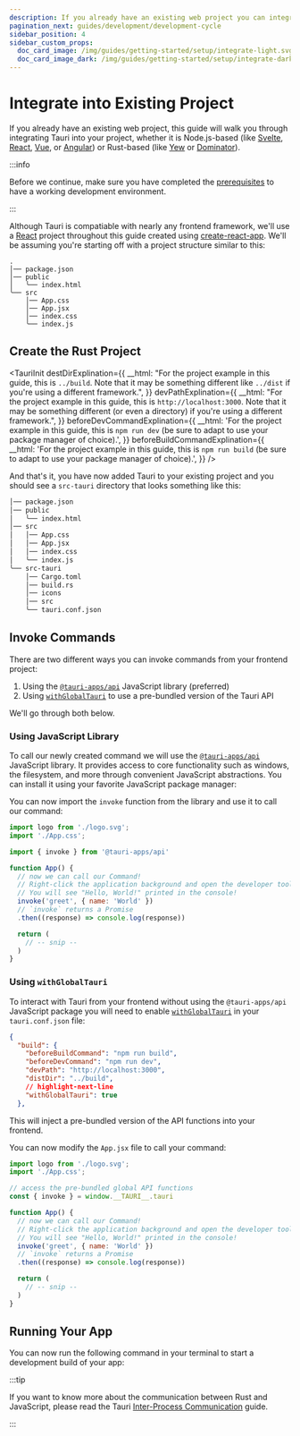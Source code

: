 ```yaml
---
description: If you already have an existing web project you can integrate Tauri into it
pagination_next: guides/development/development-cycle
sidebar_position: 4
sidebar_custom_props:
  doc_card_image: /img/guides/getting-started/setup/integrate-light.svg
  doc_card_image_dark: /img/guides/getting-started/setup/integrate-dark.svg
---
```



# Integrate into Existing Project

If you already have an existing web project, this guide will walk you through integrating Tauri into your project, whether it is Node.js-based (like [Svelte], [React], [Vue], or [Angular]) or Rust-based (like [Yew] or [Dominator]).

:::info

Before we continue, make sure you have completed the [prerequisites] to have a working development environment.

:::

Although Tauri is compatiable with nearly any frontend framework, we'll use a [React] project throughout this guide created using [create-react-app]. We'll be assuming you're starting off with a project structure similar to this:

```
.
│── package.json
│── public
│   ╰── index.html
╰── src
    │── App.css
    │── App.jsx
    │── index.css
    ╰── index.js
```

## Create the Rust Project

<TauriInit
  destDirExplination={{
    __html:
      "For the project example in this guide, this is <code>../build</code>. Note that it may be something different like <code>../dist</code> if you're using a different framework.",
  }}
  devPathExplination={{
    __html:
      "For the project example in this guide, this is <code>http://localhost:3000</code>. Note that it may be something different (or even a directory) if you're using a different framework.",
  }}
  beforeDevCommandExplination={{
    __html:
      'For the project example in this guide, this is <code>npm run dev</code> (be sure to adapt to use your package manager of choice).',
  }}
  beforeBuildCommandExplination={{
    __html:
      'For the project example in this guide, this is <code>npm run build</code> (be sure to adapt to use your package manager of choice).',
  }}
/>

And that's it, you have now added Tauri to your existing project and you should see a `src-tauri` directory that looks something like this:

```diff {9-14}
│── package.json
│── public
│   ╰── index.html
│── src
│   │── App.css
│   │── App.jsx
│   │── index.css
│   ╰── index.js
╰── src-tauri
    │── Cargo.toml
    │── build.rs
    │── icons
    │── src
    ╰── tauri.conf.json
```

## Invoke Commands

<Commands />

There are two different ways you can invoke commands from your frontend project:

1. Using the [`@tauri-apps/api`] JavaScript library (preferred)
2. Using [`withGlobalTauri`] to use a pre-bundled version of the Tauri API

We'll go through both below.

### Using JavaScript Library

To call our newly created command we will use the [`@tauri-apps/api`] JavaScript library. It provides access to core functionality such as windows, the filesystem, and more through convenient JavaScript abstractions. You can install it using your favorite JavaScript package manager:

<InstallTauriApi />

You can now import the `invoke` function from the library and use it to call our command:

```jsx title=src/App.jsx {4,7-12}
import logo from './logo.svg';
import './App.css';

import { invoke } from '@tauri-apps/api'

function App() {
  // now we can call our Command!
  // Right-click the application background and open the developer tools.
  // You will see "Hello, World!" printed in the console!
  invoke('greet', { name: 'World' })
  // `invoke` returns a Promise
  .then((response) => console.log(response))

  return (
    // -- snip --
  )
}
```

### Using `withGlobalTauri`

To interact with Tauri from your frontend without using the `@tauri-apps/api` JavaScript package you will need to enable [`withGlobalTauri`] in your `tauri.conf.json` file:

```json title=tauri.conf.json
{
  "build": {
    "beforeBuildCommand": "npm run build",
    "beforeDevCommand": "npm run dev",
    "devPath": "http://localhost:3000",
    "distDir": "../build",
    // highlight-next-line
    "withGlobalTauri": true
  },
```

This will inject a pre-bundled version of the API functions into your frontend.

You can now modify the `App.jsx` file to call your command:

```jsx title=src/App.js {4,7-12}
import logo from './logo.svg';
import './App.css';

// access the pre-bundled global API functions
const { invoke } = window.__TAURI__.tauri

function App() {
  // now we can call our Command!
  // Right-click the application background and open the developer tools.
  // You will see "Hello, World!" printed in the console!
  invoke('greet', { name: 'World' })
  // `invoke` returns a Promise
  .then((response) => console.log(response))

  return (
    // -- snip --
  )
}
```

## Running Your App

You can now run the following command in your terminal to start a development build of your app:

<Command name="dev" />

:::tip

If you want to know more about the communication between Rust and JavaScript, please read the Tauri [Inter-Process Communication][inter-process-communication] guide.

:::

[prerequisites]: ../prerequisites.md
[create-react-app]: https://reactjs.org/docs/create-a-new-react-app.html#create-react-app
[svelte]: https://svelte.dev
[react]: https://svelte.dev
[vue]: https://vuejs.org
[angular]: https://angluar.io
[yew]: https://yew.rs
[dominator]: https://github.com/Pauan/rust-dominator
[yarn]: https://yarnpkg.com
[cargo]: https://doc.rust-lang.org/cargo/
[apis]: ../../../api/js/modules/app.md
[inter-process-communication]: ../../../references/architecture/inter-process-communication/readme.md
[`withglobaltauri`]: ../../../api/config.md#buildconfig.withglobaltauri
[invoke commands]: ./html-css-js.mdx#invoke-commands
[`@tauri-apps/api`]: ../../../api/js/
